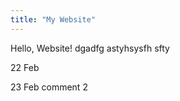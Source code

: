 ---
title: "My Website"
---

Hello, Website! dgadfg astyhsysfh sfty

22 Feb


23 Feb comment 2
